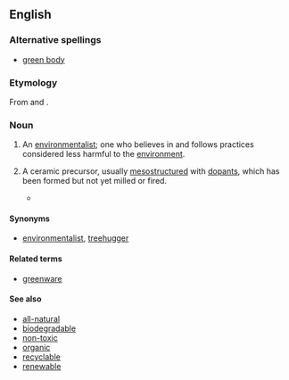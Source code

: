 {{rfv}}
==English==
===Alternative spellings===
*[[green body]]

===Etymology===
From {{term|green}} and {{term|body}}.

===Noun===
{{en-noun|greenbodies}}

# An [[environmentalist]]; one who believes in and follows practices considered less harmful to the [[environment]]. 
# {{ceramics|nanotechnology}} A ceramic precursor, usually [[mesostructured]] with [[dopant]]s, which has been formed but not yet milled or fired.
#*{{quote-book
|year=2004
|author=James A. Schwarz, Cristian I. Contescu, Karol Putyera
|title=Dekker Encyclopedia of Nanoscience and Nanotechnology
|isbn=0824750489
|url=http://books.google.com/books?id=3PBv7pTesJQC
|page=1127
|passage=For metal dopants, the surfactant can be removed by calcining the '''greenbody''', resulting in an anchored metal silicate. }}

====Synonyms====
* [[environmentalist]], [[treehugger]]

====Related terms====
*[[greenware]]

====See also====
*[[all-natural]]
*[[biodegradable]]
*[[non-toxic]]
*[[organic]]
*[[recyclable]]
*[[renewable]]